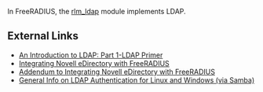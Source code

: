 In FreeRADIUS, the [[rlm_ldap]] module implements LDAP.

==External Links==
* [http://www.novell.com/coolsolutions/feature/15359.html An Introduction to LDAP: Part 1-LDAP Primer]
* [http://www.novell.com/documentation/edir_radius/index.html Integrating Novell eDirectory with FreeRADIUS]
* [http://www.novell.com/coolsolutions/feature/15383.html Addendum to Integrating Novell eDirectory with FreeRADIUS]
* [http://linuxwiki.riverworth.com/index.php/LDAP_Authentication General Info on LDAP Authentication for Linux and Windows (via Samba)]